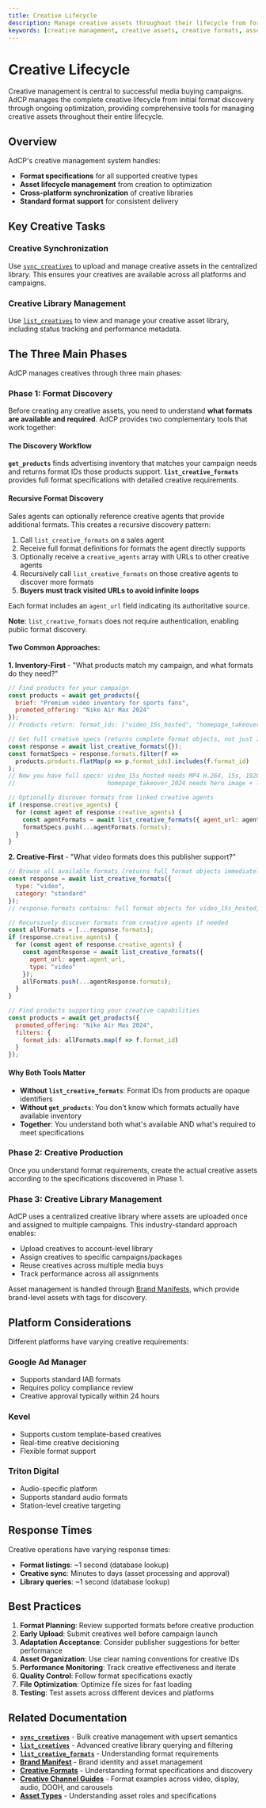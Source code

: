 ```yaml
---
title: Creative Lifecycle
description: Manage creative assets throughout their lifecycle from format discovery to asset synchronization and library management.
keywords: [creative management, creative assets, creative formats, asset library, creative lifecycle]
---
```


# Creative Lifecycle

Creative management is central to successful media buying campaigns. AdCP manages the complete creative lifecycle from initial format discovery through ongoing optimization, providing comprehensive tools for managing creative assets throughout their entire lifecycle.

## Overview

AdCP's creative management system handles:

- **Format specifications** for all supported creative types
- **Asset lifecycle management** from creation to optimization
- **Cross-platform synchronization** of creative libraries
- **Standard format support** for consistent delivery

## Key Creative Tasks

### Creative Synchronization
Use [`sync_creatives`](../task-reference/sync_creatives.mdx) to upload and manage creative assets in the centralized library. This ensures your creatives are available across all platforms and campaigns.

### Creative Library Management  
Use [`list_creatives`](../task-reference/list_creatives.mdx) to view and manage your creative asset library, including status tracking and performance metadata.

## The Three Main Phases

AdCP manages creatives through three main phases:

### Phase 1: Format Discovery
Before creating any creative assets, you need to understand **what formats are available and required**. AdCP provides two complementary tools that work together:

#### The Discovery Workflow

**`get_products`** finds advertising inventory that matches your campaign needs and returns format IDs those products support. **`list_creative_formats`** provides full format specifications with detailed creative requirements.

#### Recursive Format Discovery

Sales agents can optionally reference creative agents that provide additional formats. This creates a recursive discovery pattern:

1. Call `list_creative_formats` on a sales agent
2. Receive full format definitions for formats the agent directly supports
3. Optionally receive a `creative_agents` array with URLs to other creative agents
4. Recursively call `list_creative_formats` on those creative agents to discover more formats
5. **Buyers must track visited URLs to avoid infinite loops**

Each format includes an `agent_url` field indicating its authoritative source.

**Note**: `list_creative_formats` does not require authentication, enabling public format discovery.

#### Two Common Approaches:

**1. Inventory-First** - "What products match my campaign, and what formats do they need?"
```javascript
// Find products for your campaign
const products = await get_products({
  brief: "Premium video inventory for sports fans",
  promoted_offering: "Nike Air Max 2024"
});
// Products return: format_ids: ["video_15s_hosted", "homepage_takeover_2024"]

// Get full creative specs (returns complete format objects, not just IDs)
const response = await list_creative_formats({});
const formatSpecs = response.formats.filter(f =>
  products.products.flatMap(p => p.format_ids).includes(f.format_id)
);
// Now you have full specs: video_15s_hosted needs MP4 H.264, 15s, 1920x1080
//                          homepage_takeover_2024 needs hero image + logo + headline

// Optionally discover formats from linked creative agents
if (response.creative_agents) {
  for (const agent of response.creative_agents) {
    const agentFormats = await list_creative_formats({ agent_url: agent.agent_url });
    formatSpecs.push(...agentFormats.formats);
  }
}
```

**2. Creative-First** - "What video formats does this publisher support?"
```javascript
// Browse all available formats (returns full format objects immediately)
const response = await list_creative_formats({
  type: "video",
  category: "standard"
});
// response.formats contains: full format objects for video_15s_hosted, video_30s_vast, etc.

// Recursively discover formats from creative agents if needed
const allFormats = [...response.formats];
if (response.creative_agents) {
  for (const agent of response.creative_agents) {
    const agentResponse = await list_creative_formats({
      agent_url: agent.agent_url,
      type: "video"
    });
    allFormats.push(...agentResponse.formats);
  }
}

// Find products supporting your creative capabilities
const products = await get_products({
  promoted_offering: "Nike Air Max 2024",
  filters: {
    format_ids: allFormats.map(f => f.format_id)
  }
});
```

#### Why Both Tools Matter

- **Without `list_creative_formats`**: Format IDs from products are opaque identifiers
- **Without `get_products`**: You don't know which formats actually have available inventory
- **Together**: You understand both what's available AND what's required to meet specifications

### Phase 2: Creative Production
Once you understand format requirements, create the actual creative assets according to the specifications discovered in Phase 1.

### Phase 3: Creative Library Management

AdCP uses a centralized creative library where assets are uploaded once and assigned to multiple campaigns. This industry-standard approach enables:

- Upload creatives to account-level library
- Assign creatives to specific campaigns/packages
- Reuse creatives across multiple media buys
- Track performance across all assignments

Asset management is handled through [Brand Manifests](../../creative/brand-manifest.mdx), which provide brand-level assets with tags for discovery.

## Platform Considerations

Different platforms have varying creative requirements:

### Google Ad Manager
- Supports standard IAB formats
- Requires policy compliance review
- Creative approval typically within 24 hours

### Kevel
- Supports custom template-based creatives
- Real-time creative decisioning
- Flexible format support

### Triton Digital
- Audio-specific platform
- Supports standard audio formats
- Station-level creative targeting

## Response Times

Creative operations have varying response times:
- **Format listings**: ~1 second (database lookup)
- **Creative sync**: Minutes to days (asset processing and approval)
- **Library queries**: ~1 second (database lookup)

## Best Practices

1. **Format Planning**: Review supported formats before creative production
2. **Early Upload**: Submit creatives well before campaign launch
3. **Adaptation Acceptance**: Consider publisher suggestions for better performance
4. **Asset Organization**: Use clear naming conventions for creative IDs
5. **Performance Monitoring**: Track creative effectiveness and iterate
6. **Quality Control**: Follow format specifications exactly
7. **File Optimization**: Optimize file sizes for fast loading
8. **Testing**: Test assets across different devices and platforms

## Related Documentation

- **[`sync_creatives`](../task-reference/sync_creatives.mdx)** - Bulk creative management with upsert semantics
- **[`list_creatives`](../task-reference/list_creatives.mdx)** - Advanced creative library querying and filtering
- **[`list_creative_formats`](../task-reference/list_creative_formats.mdx)** - Understanding format requirements
- **[Brand Manifest](../../creative/brand-manifest.mdx)** - Brand identity and asset management
- **[Creative Formats](../../creative/formats.mdx)** - Understanding format specifications and discovery
- **[Creative Channel Guides](../../creative/channels/video.mdx)** - Format examples across video, display, audio, DOOH, and carousels
- **[Asset Types](../../creative/asset-types.mdx)** - Understanding asset roles and specifications